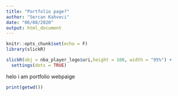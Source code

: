 ---
title: "Portfolio page?"
author: "Sercan Kahveci"
date: "06/08/2020"
output: html_document
---

```{r setup, include=FALSE}
knitr::opts_chunk$set(echo = F)
library(slickR)
```

```{r}

slickR(obj = nba_player_logo$uri,height = 100, width = "95%") + 
  settings(dots = TRUE)

```

helo i am portfolio webpaige 
```{r}
print(getwd())
```